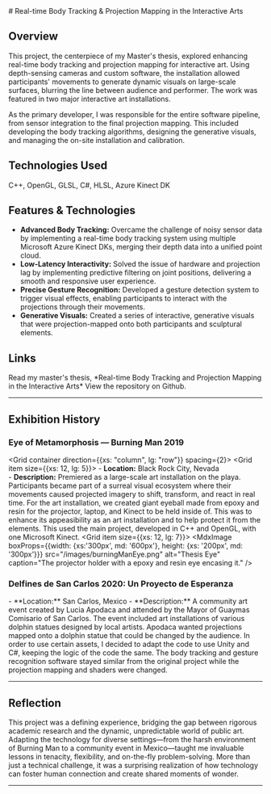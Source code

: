 <div style={{width: '100%', display: 'flex', justifyContent: 'center', alignItems: 'center'}}>
    <ImageGallery 
        galleryImages={[
            {src: "/images/thesisBurnAway.mp4", alt: "Burn Away Projection"},
            {src: "/images/thesisButterEye.mp4", alt: "Butterfly to Eye Projection"},
            {src: "/images/thesisChameleon.mp4", alt: "Chameleon Projection"},
            {src: "/images/thesisSkeleton.mp4", alt: "Skeleton Projection"}
        ]}
        switchImageTime="5"
    />
</div>
# Real-time Body Tracking & Projection Mapping in the Interactive Arts

## Overview
This project, the centerpiece of my Master's thesis, explored enhancing real-time body tracking and projection mapping for interactive art. Using depth-sensing cameras and custom software, the installation allowed participants' movements to generate dynamic visuals on large-scale surfaces, blurring the line between audience and performer. The work was featured in two major interactive art installations.

As the primary developer, I was responsible for the entire software pipeline, from sensor integration to the final projection mapping. This included developing the body tracking algorithms, designing the generative visuals, and managing the on-site installation and calibration.

## Technologies Used
C++, OpenGL, GLSL, C#, HLSL, Azure Kinect DK

## Features & Technologies
- **Advanced Body Tracking:** Overcame the challenge of noisy sensor data by implementing a real-time body tracking system using multiple Microsoft Azure Kinect DKs, merging their depth data into a unified point cloud.
- **Low-Latency Interactivity:** Solved the issue of hardware and projection lag by implementing predictive filtering on joint positions, delivering a smooth and responsive user experience.
- **Precise Gesture Recognition:** Developed a gesture detection system to trigger visual effects, enabling participants to interact with the projections through their movements.
- **Generative Visuals:** Created a series of interactive, generative visuals that were projection-mapped onto both participants and sculptural elements.

## Links
<Link href='https://digitalcommons.calpoly.edu/theses/2250/'>Read my master's thesis, *Real-time Body Tracking and Projection Mapping in the Interactive Arts*</Link>
<Link href='https://github.com/syd-baroya/Body-Projection'>View the repository on Github.</Link>

---

## Exhibition History
### Eye of Metamorphosis — Burning Man 2019
<Grid container direction={{xs: "column", lg: "row"}} spacing={2}>
    <Grid item size={{xs: 12, lg: 5}}>
        - **Location:** Black Rock City, Nevada  
        - **Description:** Premiered as a large-scale art installation on the playa. Participants became part of a surreal visual ecosystem where their movements caused projected imagery to shift, transform, and react in real time. For the art installation, we created giant eyeball made from epoxy and resin for the projector, laptop, and Kinect to be held inside of. This was to enhance its appeasibility as an art installation and to help protect it from the elements. This used the main project, developed in C++ and OpenGL, with one Microsoft Kinect.
    </Grid>
    <Grid item size={{xs: 12, lg: 7}}>
        <MdxImage boxProps={{width: {xs:'300px', md: '600px'}, height: {xs: '200px', md: '300px'}}} 
            src="/images/burningManEye.png" alt="Thesis Eye" caption="The projector holder with a epoxy and resin eye encasing it." />
    </Grid>
</Grid>
### Delfines de San Carlos 2020: Un Proyecto de Esperanza
<Grid container spacing={2}>
<Grid item size={{xs: 12, lg: 4}}>
    - **Location:** San Carlos, Mexico  
    - **Description:** A community art event created by Lucia Apodaca and attended by the Mayor of Guaymas Comisario of San Carlos. The event included art installations of various dolphin statues designed by local artists. Apodaca wanted projections mapped onto a dolphin statue that could be changed by the audience. In order to use certain assets, I decided to adapt the code to use Unity and C#, keeping the logic of the code the same. The body tracking and gesture recognition software stayed similar from the original project while the projection mapping and shaders were changed.
</Grid>
<Grid container item size={{xs: 12, lg: 8}} sx={{alignItems: 'baseline', justifyContent: 'center'}}>
    <Grid item size={{xs: 12, md: 6}}>
        <MdxImage boxProps={{width: {xs:'200px', md:'300px'}, height: {xs:'300px', md: '400px'}}}
            src="/images/DelfinesGroup.jpg" alt="Delfines Group" caption="From left to right: Noah Paige, Sydney Baroya, Irene Humer, Christian Eckhardt, Lucia Apodaca, Sara Valle Dessens (former Mayor of Guaymas)." />
    </Grid>
    <Grid item size={{xs: 12, md: 6}}>
        <MdxImage boxProps={{width: {xs:'200px', md:'300px'}, height: {xs:'200px', md:'300px'}}}
            src="/images/dolphinChameleon.png" alt="Dolphin Chameleon" caption="One of the projection mapping adaptation textures." />
    </Grid>
</Grid>
</Grid>

---

## Reflection

This project was a defining experience, bridging the gap between rigorous academic research and the dynamic, unpredictable world of public art. Adapting the technology for diverse settings—from the harsh environment of Burning Man to a community event in Mexico—taught me invaluable lessons in tenacity, flexibility, and on-the-fly problem-solving. More than just a technical challenge, it was a surprising realization of how technology can foster human connection and create shared moments of wonder.

---